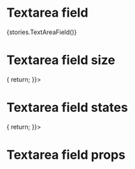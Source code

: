 
<Meta title="Form/Textarea" />

# Textarea field
<Preview withToolbar>
    <Story name="Field">{stories.TextAreaField()}</Story>
</Preview>


# Textarea field size
<Preview>
  <Form
    onSubmit={() => {
      return;
    }}>
    <Row>
        <Col col={4}>
          <FormTextAreaField label="Size SM" measure="sm" name="size_sm" />
        </Col>
        <Col col={4}>
          <FormTextAreaField label="Size MD" measure="md" name="size_md" />
        </Col>
        <Col col={4}>
          <FormTextAreaField label="Size LG" measure="lg" name="size_lg" />
        </Col>
      </Row>
  </Form>
</Preview>

# Textarea field states
<Preview>
  <Form
    onSubmit={() => {
      return;
    }}>
    <Row>
        <Col col={3}>
          <FormTextAreaField disabled label="Disabled" name="input_disabled" placeholder="Disabled"/>
        </Col>
        <Col col={3}>
          <FormTextAreaField className="is-success" label="Success" name="input_success" placeholder="Success"/>
        </Col>
        <Col col={3}>
          <FormTextAreaField className="is-invalid" required label="Error" name="input_error" placeholder="Error"/>
        </Col>
        <Col col={3}>
          <FormTextAreaField clearable label="Clearable" name="clearable" placeholder="Clearable" />
        </Col>
      </Row>
  </Form>
</Preview>

# Textarea field props
<Props of={FormTextAreaField} />
